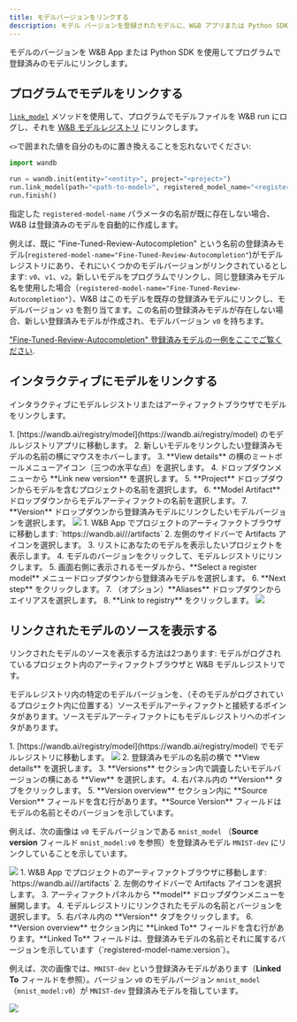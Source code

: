 ```yaml
---
title: モデルバージョンをリンクする
description: モデル バージョンを登録されたモデルに、W&B アプリまたは Python SDK を使ってプログラム的にリンクします。
---
```


モデルのバージョンを W&B App または Python SDK を使用してプログラムで登録済みのモデルにリンクします。

## プログラムでモデルをリンクする

[`link_model`](/ja/models/ref/python/run#link_model) メソッドを使用して、プログラムでモデルファイルを W&B run にログし、それを [W&B モデルレジストリ](/ja/./) にリンクします。

`<>`で囲まれた値を自分のものに置き換えることを忘れないでください:

```python
import wandb

run = wandb.init(entity="<entity>", project="<project>")
run.link_model(path="<path-to-model>", registered_model_name="<registered-model-name>")
run.finish()
```

指定した `registered-model-name` パラメータの名前が既に存在しない場合、W&B は登録済みのモデルを自動的に作成します。

例えば、既に "Fine-Tuned-Review-Autocompletion" という名前の登録済みモデル(`registered-model-name="Fine-Tuned-Review-Autocompletion"`)がモデルレジストリにあり、それにいくつかのモデルバージョンがリンクされているとします: `v0`、`v1`、`v2`。新しいモデルをプログラムでリンクし、同じ登録済みモデル名を使用した場合（`registered-model-name="Fine-Tuned-Review-Autocompletion"`）、W&B はこのモデルを既存の登録済みモデルにリンクし、モデルバージョン `v3` を割り当てます。この名前の登録済みモデルが存在しない場合、新しい登録済みモデルが作成され、モデルバージョン `v0` を持ちます。

["Fine-Tuned-Review-Autocompletion" 登録済みモデルの一例をここでご覧ください](https://wandb.ai/reviewco/registry/model?selectionPath=reviewco%2Fmodel-registry%2FFinetuned-Review-Autocompletion&view=all-models).

## インタラクティブにモデルをリンクする
インタラクティブにモデルレジストリまたはアーティファクトブラウザでモデルをリンクします。

<Tabs>
<Tab title="Model Registry">
1. [https://wandb.ai/registry/model](https://wandb.ai/registry/model) のモデルレジストリアプリに移動します。
2. 新しいモデルをリンクしたい登録済みモデルの名前の横にマウスをホバーします。
3. **View details** の横のミートボールメニューアイコン（三つの水平な点）を選択します。
4. ドロップダウンメニューから **Link new version** を選択します。
5. **Project** ドロップダウンからモデルを含むプロジェクトの名前を選択します。
6. **Model Artifact** ドロップダウンからモデルアーティファクトの名前を選択します。
7. **Version** ドロップダウンから登録済みモデルにリンクしたいモデルバージョンを選択します。

<Frame>
    <img src="/images/models/link_model_wmodel_reg.gif"  />
</Frame>
</Tab>
<Tab title="Artifact browser">
1. W&B App でプロジェクトのアーティファクトブラウザに移動します: `https://wandb.ai/<entity>/<project>/artifacts`
2. 左側のサイドバーで Artifacts アイコンを選択します。
3. リストにあなたのモデルを表示したいプロジェクトを表示します。
4. モデルのバージョンをクリックして、モデルレジストリにリンクします。
5. 画面右側に表示されるモーダルから、**Select a register model** メニュードロップダウンから登録済みモデルを選択します。
6. **Next step** をクリックします。
7. （オプション）**Aliases** ドロップダウンからエイリアスを選択します。
8. **Link to registry** をクリックします。

<Frame>
    <img src="/images/models/manual_linking.gif"  />
</Frame>
</Tab>
</Tabs>


## リンクされたモデルのソースを表示する

リンクされたモデルのソースを表示する方法は2つあります: モデルがログされているプロジェクト内のアーティファクトブラウザと W&B モデルレジストリです。

モデルレジストリ内の特定のモデルバージョンを、（そのモデルがログされているプロジェクト内に位置する）ソースモデルアーティファクトと接続するポインタがあります。ソースモデルアーティファクトにもモデルレジストリへのポインタがあります。

<Tabs>
<Tab title="Model Registry">
1. [https://wandb.ai/registry/model](https://wandb.ai/registry/model) でモデルレジストリに移動します。
<Frame>
    <img src="/images/models/create_registered_model_1.png"  />
</Frame>
2. 登録済みモデルの名前の横で **View details** を選択します。
3. **Versions** セクション内で調査したいモデルバージョンの横にある **View** を選択します。
4. 右パネル内の **Version** タブをクリックします。
5. **Version overview** セクション内に **Source Version** フィールドを含む行があります。**Source Version** フィールドはモデルの名前とそのバージョンを示しています。

例えば、次の画像は `v0` モデルバージョンである `mnist_model` （**Source version** フィールド `mnist_model:v0` を参照）を登録済みモデル `MNIST-dev` にリンクしていることを示しています。

<Frame>
    <img src="/images/models/view_linked_model_registry.png"  />
</Frame>
</Tab>
<Tab title="Artifact browser">
1. W&B App でプロジェクトのアーティファクトブラウザに移動します: `https://wandb.ai/<entity>/<project>/artifacts`
2. 左側のサイドバーで Artifacts アイコンを選択します。
3. アーティファクトパネルから **model** ドロップダウンメニューを展開します。
4. モデルレジストリにリンクされたモデルの名前とバージョンを選択します。
5. 右パネル内の **Version** タブをクリックします。
6. **Version overview** セクション内に **Linked To** フィールドを含む行があります。**Linked To** フィールドは、登録済みモデルの名前とそれに属するバージョンを示しています（`registered-model-name:version`）。

例えば、次の画像では、`MNIST-dev` という登録済みモデルがあります（**Linked To** フィールドを参照）。バージョン `v0` のモデルバージョン `mnist_model`（`mnist_model:v0`）が `MNIST-dev` 登録済みモデルを指しています。

<Frame>
    <img src="/images/models/view_linked_model_artifacts_browser.png"  />
</Frame>
</Tab>
</Tabs>